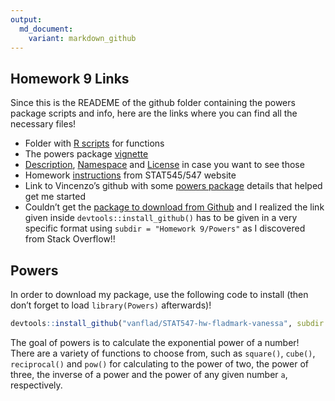 ```yaml
---
output:
  md_document:
    variant: markdown_github
---
```


## Homework 9 Links

Since this is the READEME of the github folder containing the powers package scripts and info, here are the links where you can find all the necessary files!

* Folder with [R scripts](https://github.com/vanflad/STAT547-hw-fladmark-vanessa/tree/master/Homework%209/R) for functions
* The powers package [vignette](https://github.com/vanflad/STAT547-hw-fladmark-vanessa/blob/master/Homework%209/inst/doc/my_vignette.Rmd)
* [Description](https://github.com/vanflad/STAT547-hw-fladmark-vanessa/blob/master/Homework%209/DESCRIPTION), [Namespace](https://github.com/vanflad/STAT547-hw-fladmark-vanessa/blob/master/Homework%209/NAMESPACE) and [License]() in case you want to see those
* Homework [instructions](http://stat545.com/hw09_package.html) from STAT545/547 website
* Link to Vincenzo's github with some [powers package](https://github.com/vincenzocoia/powers/blob/master/R/pow.R) details that helped get me started
* Couldn't get the [package to download from Github](https://stackoverflow.com/questions/31424883/how-do-i-install-rhadoop-package-rhdfs-from-github-using-devtools) and I realized the link given inside `devtools::install_github()` has to be given in a very specific format using `subdir = "Homework 9/Powers"` as I discovered from Stack Overflow!!

## Powers

In order to download my package, use the following code to install (then don't forget to load `library(Powers)` afterwards)!

```r
devtools::install_github("vanflad/STAT547-hw-fladmark-vanessa", subdir = "Homework 9/Powers")
```

The goal of powers is to calculate the exponential power of a number! There are a variety of functions to choose from, such as `square()`, `cube()`, `reciprocal()` and `pow()` for calculating to the power of two, the power of three, the inverse of a power and the power of any given number `a`, respectively.
